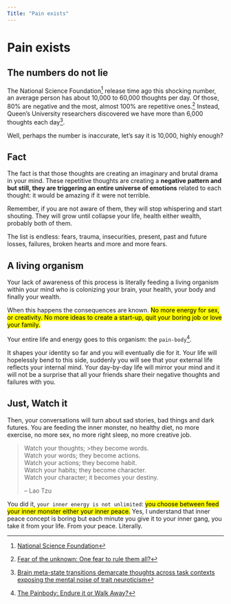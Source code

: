 ```yaml
---
Title: "Pain exists"
---
```



# Pain exists

## The numbers do not lie

The National Science Foundation[^1] release time ago this shocking number, an average person has about 10,000 to 60,000 thoughts per day. Of those, 80% are negative and the most, almost 100% are repetitive ones.[^2] Instead, Queen’s University researchers discovered we have more than 6,000 thoughts each day[^3].

Well, perhaps the number is inaccurate, let's say it is 10,000, highly enough? 

::: {.callout-note}
## Fact
The fact is that those thoughts are creating an imaginary and brutal drama in your mind. These repetitive thoughts are creating a **negative pattern and but still, they are triggering an entire universe of emotions** related to each thought: it would be amazing if it were not terrible.
:::


Remember, if you are not aware of them, they will stop whispering and start shouting. They will grow until collapse your life, health either wealth, probably both of them.  

The list is endless: fears, trauma, insecurities, present, past and future losses, failures, broken hearts and more and more fears.

## A living organism

Your lack of awareness of this process is literally feeding a living organism within your mind who is colonizing your brain, your health, your body and finally your wealth.

When this happens the consequences are known. <mark>No more energy for sex, or creativity. No more ideas to create a start-up, quit your boring job or love your family. </mark> 

Your entire life and energy goes to this organism: the ``pain-body``[^4].

It shapes your identity so far and you will eventually die for it. Your life will hopelessly bend to this side, suddenly you will see that your external life reflects your internal mind. Your day-by-day life will mirror your mind and it will not be a surprise that all your friends share their negative thoughts and failures with you.

## Just, Watch it

Then, your conversations will turn about sad stories, bad things and dark futures. You are feeding the inner monster, no healthy diet, no more exercise, no more sex, no more right sleep, no more creative job.

>Watch your thoughts; >they become words.  
>Watch your words; they become actions.  
> Watch your actions; they become habit.  
> Watch your habits; they become character.  
>Watch your character; it becomes your destiny.  
> 
>-- Lao Tzu


You did it, ``your inner energy is not unlimited``: <mark>you choose between feed your inner monster either your inner peace.</mark> Yes, I understand that inner peace concept is boring but each minute you give it to your inner gang, you take it from your life. From your peace. Literally.
 

[^1]: [National Science Foundation](https://www.nsf.gov/){.external}
[^2]: [Fear of the unknown: One fear to rule them all?](https://www.sciencedirect.com/science/article/pii/S0887618516300469){.external}
[^3]: [Brain meta-state transitions demarcate thoughts across task contexts exposing the mental noise of trait neuroticism](https://www.nature.com/articles/s41467-020-17255-9){.external}
[^4]: [The Painbody: Endure it or Walk Away?](https://eckharttolle.com/the-painbody-endure-it-or-walk-away-2/){.external}